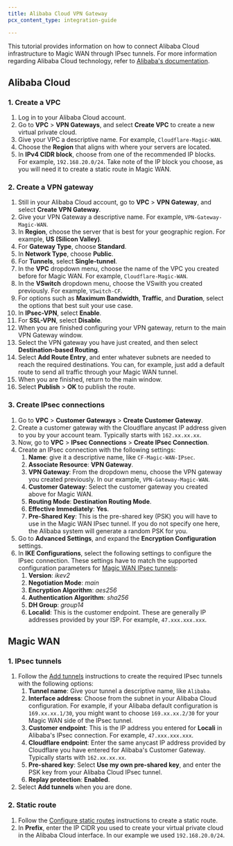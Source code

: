 ```yaml
---
title: Alibaba Cloud VPN Gateway
pcx_content_type: integration-guide

---
```


This tutorial provides information on how to connect Alibaba Cloud infrastructure to Magic WAN through IPsec tunnels. For more information regarding Alibaba Cloud technology, refer to [Alibaba's documentation](https://www.alibabacloud.com/help/en/vpn-gateway).

## Alibaba Cloud

### 1. Create a VPC

1. Log in to your Alibaba Cloud account.
2. Go to **VPC** > **VPN Gateways**, and select **Create VPC** to create a new virtual private cloud.
3. Give your VPC a descriptive name. For example, `Cloudflare-Magic-WAN`.
4. Choose the **Region** that aligns with where your servers are located.
5. In **IPv4 CIDR block**, choose from one of the recommended IP blocks. For example, `192.168.20.0/24`. Take note of the IP block  you choose, as you will need it to create a static route in Magic WAN.

### 2. Create a VPN gateway

1. Still in your Alibaba Cloud account, go to **VPC** > **VPN Gateway**, and select **Create VPN Gateway**.
2. Give your VPN Gateway a descriptive name. For example, `VPN-Gateway-Magic-WAN`.
3. In **Region**, choose the server that is best for your geographic region. For example, **US (Silicon Valley)**.
4. For **Gateway Type**, choose **Standard**.
5. In **Network Type**, choose **Public**.
6. For **Tunnels**, select **Single-tunnel**.
7. In the **VPC** dropdown menu, choose the name of the VPC you created before for Magic WAN. For example, `Cloudflare-Magic-WAN`.
8. In the **VSwitch** dropdown menu, choose the VSwith you created previously. For example, `VSwitch-CF`.
9. For options such as **Maximum Bandwidth**, **Traffic**, and **Duration**, select the options that best suit your use case.
10. In **IPsec-VPN**, select **Enable**.
11. For **SSL-VPN**, select **Disable**.
12. When you are finished configuring your VPN gateway, return to the main VPN Gateway window.
13. Select the VPN gateway you have just created, and then select **Destination-based Routing**.
14. Select **Add Route Entry**, and enter whatever subnets are needed to reach the required destinations. You can, for example, just add a default route to send all traffic through your Magic WAN tunnel.
15. When you are finished, return to the main window.
16. Select **Publish** > **OK** to publish the route.

### 3. Create IPsec connections

1. Go to **VPC** > **Customer Gateways** > **Create Customer Gateway**.
2. Create a customer gateway with the Cloudflare anycast IP address given to you by your account team. Typically starts with `162.xx.xx.xx`.
3. Now, go to **VPC** > **IPsec Connections** > **Create IPsec Connection**.
4. Create an IPsec connection with the following settings:
   1. **Name**: give it a descriptive name, like `CF-Magic-WAN-IPsec`.
   2. **Associate Resource**: **VPN Gateway**.
   3. **VPN Gateway**: From the dropdown menu, choose the VPN gateway you created previously. In our example, `VPN-Gateway-Magic-WAN`.
   4. **Customer Gateway**: Select the customer gateway you created above for Magic WAN.
   5. **Routing Mode**: **Destination Routing Mode**.
   6. **Effective Immediately**: **Yes**.
   7. **Pre-Shared Key**: This is the pre-shared key (PSK) you will have to use in the Magic WAN IPsec tunnel. If you do not specify one here, the Alibaba system will generate a random PSK for you.
5. Go to **Advanced Settings**, and expand the **Encryption Configuration** settings.
6. In **IKE Configurations**, select the following settings to configure the IPsec connection. These settings have to match the supported configuration parameters for [Magic WAN IPsec tunnels](/magic-wan/reference/tunnels/#supported-configuration-parameters):
   1. **Version**: *ikev2*
   2. **Negotiation Mode**: *main*
   3. **Encryption Algorithm**: *aes256*
   4. **Authentication Algorithm**: *sha256*
   5. **DH Group**: *group14*
   6. **Localid**: This is the customer endpoint. These are generally IP addresses provided by your ISP. For example, `47.xxx.xxx.xxx`.

## Magic WAN

### 1. IPsec tunnels

1. Follow the [Add tunnels](/magic-wan/configuration/manually/how-to/configure-tunnels/#add-tunnels) instructions to create the required IPsec tunnels with the following options:
   1. **Tunnel name**: Give your tunnel a descriptive name, like `Alibaba`.
   2. **Interface address**: Choose from the subnet in your Alibaba Cloud configuration. For example, if your Alibaba default configuration is `169.xx.xx.1/30`, you might want to choose `169.xx.xx.2/30` for your Magic WAN side of the IPsec tunnel.
   3. **Customer endpoint**: This is the IP address you entered for **Locali** in Alibaba's IPsec connection. For example, `47.xxx.xxx.xxx`.
   4. **Cloudflare endpoint**: Enter the same anycast IP address provided by Cloudflare you have entered for Alibaba's Customer Gateway. Typically starts with `162.xx.xx.xx`.
   5. **Pre-shared key**: Select **Use my own pre-shared key**, and enter the PSK key from your Alibaba Cloud IPsec tunnel.
   6. **Replay protection**: **Enabled**.
2. Select **Add tunnels** when you are done.

### 2. Static route

1. Follow the [Configure static routes](/magic-wan/configuration/manually/how-to/configure-static-routes/#create-a-static-route) instructions to create a static route.
2. In **Prefix**, enter the IP CIDR you used to create your virtual private cloud in the Alibaba Cloud interface. In our example we used `192.168.20.0/24`.
